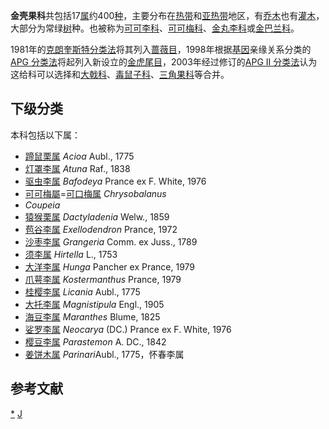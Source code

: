 {{Automatic Taxobox
| taxon = Chrysobalanaceae
| image = Maranthes polyandra MS3969.jpg
| image_caption = ''[[Maranthes_polyandra|Maranthes polyandra]] '' 
| authority = [[Robert_Brown_(botanist)|R.Br.]]
| subdivision_ranks = [[属|属]]
| subdivision = 见正文
}}

'''金壳果科'''共包括17[[属|属]]约400[[种|种]]，主要分布在[[热带|热带]]和[[亚热带|亚热带]]地区，有[[乔木|乔木]]也有[[灌木|灌木]]，大部分为常绿[[树|树]]种。也被称为[[可可李科|可可李科]]、[[可可梅科|可可梅科]]、[[金丸李科|金丸李科]]或[[金巴兰科|金巴兰科]]。

1981年的[[克朗奎斯特分类法|克朗奎斯特分类法]]将其列入[[蔷薇目|蔷薇目]]，1998年根据[[基因|基因]]亲缘关系分类的[[APG_分类法|APG 分类法]]将起列入新设立的[[金虎尾目|金虎尾目]]，2003年经过修订的[[APG_II_分类法|APG II 分类法]]认为这给科可以选择和[[大戟科|大戟科]]、[[毒鼠子科|毒鼠子科]]、[[三角果科|三角果科]]等合并。

==下级分类==
本科包括以下属：
* [[蹄鼠栗属|蹄鼠栗属]] ''Acioa '' Aubl., 1775
* [[灯罩李属|灯罩李属]] ''Atuna '' Raf., 1838
* [[驱虫李属|驱虫李属]] ''Bafodeya '' Prance ex F. White, 1976
* [[可可梅屬|可可梅屬]]=[[可口梅属|可口梅属]] ''Chrysobalanus''
* ''Coupeia ''
* [[猿猴栗属|猿猴栗属]] ''Dactyladenia '' Welw., 1859
* [[苞谷李属|苞谷李属]] ''Exellodendron'' Prance, 1972
* [[沙枣李属|沙枣李属]] ''Grangeria '' Comm. ex Juss., 1789
* [[须李属|须李属]] ''Hirtella'' L., 1753
* [[大洋李属|大洋李属]] ''Hunga '' Pancher ex Prance, 1979
* [[爪萼李属|爪萼李属]] ''Kostermanthus '' Prance, 1979
* [[桂樱李属|桂樱李属]] ''Licania '' Aubl., 1775
* [[大托李属|大托李属]] ''Magnistipula '' Engl., 1905
* [[海豆李属|海豆李属]] ''Maranthes '' Blume, 1825
* [[娑罗李属|娑罗李属]] ''Neocarya '' (DC.) Prance ex F. White, 1976
* [[樱豆李属|樱豆李属]] ''Parastemon '' A. DC., 1842
* [[姜饼木属|姜饼木属]] ''Parinari''Aubl., 1775，怀春李属

==参考文献==
{{reflist}}

{{Taxonbar|from=Q614604}}

[[Category:金壳果科|*]]
[[Category:植物科名|J]]